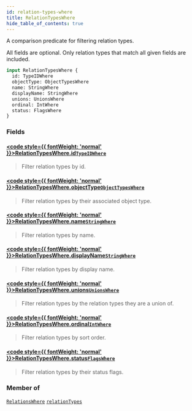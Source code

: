 ```yaml
---
id: relation-types-where
title: RelationTypesWhere
hide_table_of_contents: true
---
```








A comparison predicate for filtering relation types.

All fields are optional. Only relation types that match all given fields are included.

```graphql
input RelationTypesWhere {
  id: TypeIDWhere
  objectType: ObjectTypesWhere
  name: StringWhere
  displayName: StringWhere
  unions: UnionsWhere
  ordinal: IntWhere
  status: FlagsWhere
}
```


### Fields

#### [<code style={{ fontWeight: 'normal' }}>RelationTypesWhere.<b>id</b></code>](#)<Bullet />[`TypeIDWhere`](/docs/directory-api-reference/schema/common/inputs/type-idwhere) <Badge class="secondary" text="input"/> <Badge class="secondary" text="common"/>
> Filter relation types by id.
> 

#### [<code style={{ fontWeight: 'normal' }}>RelationTypesWhere.<b>objectType</b></code>](#)<Bullet />[`ObjectTypesWhere`](/docs/directory-api-reference/schema/object-types/inputs/object-types-where) <Badge class="secondary" text="input"/> <Badge class="secondary" text="object-types"/>
> Filter relation types by their associated object type.
> 

#### [<code style={{ fontWeight: 'normal' }}>RelationTypesWhere.<b>name</b></code>](#)<Bullet />[`StringWhere`](/docs/directory-api-reference/schema/common/inputs/string-where) <Badge class="secondary" text="input"/> <Badge class="secondary" text="common"/>
> Filter relation types by name.
> 

#### [<code style={{ fontWeight: 'normal' }}>RelationTypesWhere.<b>displayName</b></code>](#)<Bullet />[`StringWhere`](/docs/directory-api-reference/schema/common/inputs/string-where) <Badge class="secondary" text="input"/> <Badge class="secondary" text="common"/>
> Filter relation types by display name.
> 

#### [<code style={{ fontWeight: 'normal' }}>RelationTypesWhere.<b>unions</b></code>](#)<Bullet />[`UnionsWhere`](/docs/directory-api-reference/schema/relation-types/inputs/unions-where) <Badge class="secondary" text="input"/> <Badge class="secondary" text="relation-types"/>
> Filter relation types by the relation types they are a union of.
> 

#### [<code style={{ fontWeight: 'normal' }}>RelationTypesWhere.<b>ordinal</b></code>](#)<Bullet />[`IntWhere`](/docs/directory-api-reference/schema/common/inputs/int-where) <Badge class="secondary" text="input"/> <Badge class="secondary" text="common"/>
> Filter relation types by sort order.
> 

#### [<code style={{ fontWeight: 'normal' }}>RelationTypesWhere.<b>status</b></code>](#)<Bullet />[`FlagsWhere`](/docs/directory-api-reference/schema/common/inputs/flags-where) <Badge class="secondary" text="input"/> <Badge class="secondary" text="common"/>
> Filter relation types by their status flags.
> 



### Member of

[`RelationsWhere`](/docs/directory-api-reference/schema/relations/inputs/relations-where)  <Badge class="secondary" text="input"/><Bullet />[`relationTypes`](/docs/directory-api-reference/schema/relation-types/queries/relation-types)  <Badge class="secondary" text="query"/>



